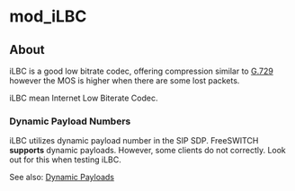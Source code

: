 
# mod_iLBC 

 

## About

iLBC is a good low bitrate codec, offering compression similar to [G.729](https://wiki.freeswitch.org/wiki/Mod%5Fg729 "Mod g729") however the MOS is higher when there are some lost packets.

iLBC mean Internet Low Biterate Codec.

### Dynamic Payload Numbers

iLBC utilizes dynamic payload number in the SIP SDP. FreeSWITCH **supports** dynamic payloads. However, some clients do not correctly. Look out for this when testing iLBC.

See also: [Dynamic Payloads](../Codecs-and-Media/Dynamic-Payloads_3375552.mdx#about)


